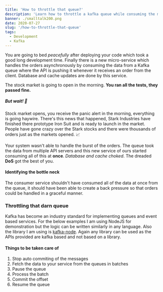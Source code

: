 ```yaml
---
title: 'How to throttle that queue?'
description: 'Learn how to throttle a kafka queue while consuming the messages according to your needs.'
banner: ./smalltalk200.png
date: 2020-07-27
slug: '/how-to-throttle-that-queue'
tags:
  - Development
  - Kafka
---
```


You are going to bed _peacefully_ after deploying your code which took a good long development time. Finally there is a new micro-service which handles the orders asynchronously by consuming the data from a Kafka queue where the API is pushing it whenever it receives an order from the client. Database and cache updates are done by this service.

The stock market is going to open in the morning. **You ran all the tests, they passed fine.**

##### But wait! 🚨

Stock market opens, you receive the panic alert in the morning, everything is going haywire. There's this news that happened, Stark Industries have finished there prototype Iron Suit and is ready to launch in the market. People have gone crazy over the Stark stocks and there were thousands of orders just as the markets opened. 📈

Your system wasn't able to handle the burst of the orders. The queue took the data from multiple API servers and this new service of ours started consuming all of this at **once**. _Database and cache choked_. The dreaded **DoS** got the best of you.

#### Identifying the bottle neck

The consumer service shouldn't have consumed all of the data at once from the queue, it should have been able to create a back pressure so that orders could be handled in a graceful manner.

### Throttling that darn queue

Kafka has become an industry standard for implementing queues and event based services. For the below examples I am using NodeJS for demonstration but the logic can be written similarly in any language. Also the library I am using is <a target="_blank" rel="noreferrer" href="https://www.npmjs.com/package/kafka-node">kafka-node</a>. Again any library can be used as the APIs provided are kafka based and not based on a library.

#### Things to be taken care of

1. Stop auto commiting of the messages
2. Fetch the data to your service from the queues in batches
3. Pause the queue
4. Process the batch
5. Commit the offset
6. Resume the queue
